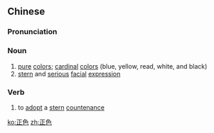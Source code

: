 ==Chinese==
{{zh-forms}}

===Pronunciation===
{{zh-pron
|m=zhèngsè
|c=zing3 sik1
|mn=qz:chèng-siak/xm,zz:chèng-sek
|cat=n,v
}}

===Noun===
{{zh-noun}}

# [[pure]] [[color]]s; [[cardinal]] [[color]]s (blue, yellow, read, white, and black)
# [[stern]] and [[serious]] [[facial]] [[expression]]

===Verb===
{{zh-verb}}

# to [[adopt]] a [[stern]] [[countenance]]

[[ko:正色]]
[[zh:正色]]